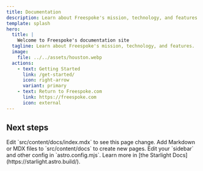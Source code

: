 ```yaml
---
title: Documentation
description: Learn about Freespoke's mission, technology, and features.
template: splash
hero:
  title: |
    Welcome to Freespoke's documentation site
  tagline: Learn about Freespoke's mission, technology, and features.
  image:
    file: ../../assets/houston.webp
  actions:
    - text: Getting Started
      link: /get-started/
      icon: right-arrow
      variant: primary
    - text: Return to Freespoke.com
      link: https://freespoke.com
      icon: external
---
```



## Next steps

<CardGrid stagger>
	<Card title="Update content" icon="pencil">
		Edit `src/content/docs/index.mdx` to see this page change.
	</Card>
	<Card title="Add new content" icon="add-document">
		Add Markdown or MDX files to `src/content/docs` to create new pages.
	</Card>
	<Card title="Configure your site" icon="setting">
		Edit your `sidebar` and other config in `astro.config.mjs`.
	</Card>
	<Card title="Read the docs" icon="open-book">
		Learn more in [the Starlight Docs](https://starlight.astro.build/).
	</Card>
</CardGrid>

